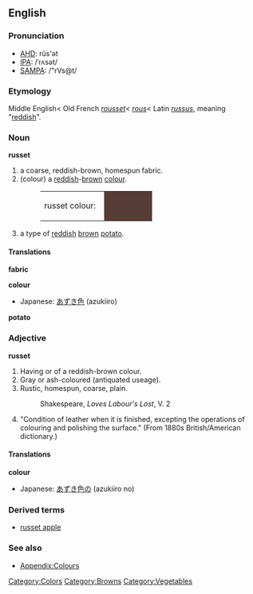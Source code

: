 ==English==

===Pronunciation===
*[[w:AHD|AHD]]: rŭs'ət
*[[w:IPA|IPA]]: /ˈrʌsət/
*[[w:SAMPA|SAMPA]]: /"rVs@t/

===Etymology===
Middle English< Old French ''[[rousset]]''< ''[[rous]]''< Latin ''[[russus]]'', meaning "[[red]]dish".

===Noun===
'''russet'''

#a coarse, reddish-brown, homespun fabric. 
#(colour) a [[red]]dish-[[brown]] [[color|colour]].
#:<table><tr><td>russet colour: &nbsp;</td><td bgcolor="#553C34" width="80">&nbsp; </td></tr></table>
#a type of [[red]]dish [[brown]] [[potato]].

====Translations====
'''fabric'''
{{top}}
{{mid}}
{{bottom}}

'''colour'''
{{top}}
*Japanese: [[あずき色]] (azukiiro)
{{mid}}
{{bottom}}

'''potato'''
{{top}}
{{mid}}
{{bottom}}

===Adjective===
'''russet'''
# Having or of a reddish-brown colour.
# Gray or ash-coloured (antiquated useage).
# Rustic, homespun, coarse, plain.
#:Shakespeare, ''Loves Labour's Lost'', V. 2
# "Condition of leather when it is finished, excepting the operations of colouring and polishing the surface." (From 1880s British/American dictionary.)

====Translations====
'''colour'''
{{top}}
*Japanese: [[あずき色]]の (azukiiro no)
{{mid}}
{{bottom}}

===Derived terms===
*[[russet apple]]

===See also===
*[[Wiktionary_Appendix:Colours|Appendix:Colours]]

[[Category:Colors]]
[[Category:Browns]]
[[Category:Vegetables]]